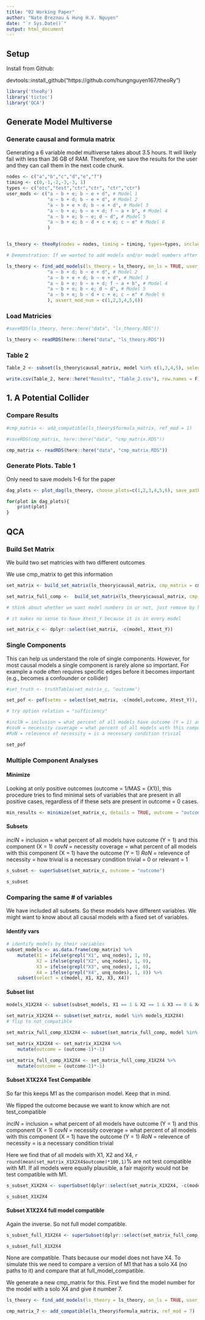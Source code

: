```yaml
---
title: "02 Working Paper"
author: "Nate Breznau & Hung H.V. Nguyen"
date: "`r Sys.Date()`"
output: html_document
---
```


## Setup

Install from Github:

devtools::install_github("https://github.com/hungnguyen167/theoRy")

```r

library('theoRy')
library('tictoc')
library('QCA')

```

## Generate Model Multiverse

### Generate causal and formula matrix

Generating a 6 variable model multiverse takes about 3.5 hours. It will likely fail with less than 36 GB of RAM. Therefore, we save the results for the user and they can call them in the next code chunk.

```r
nodes <- c("a","b","c","d","e","f")
timing <- c(0,-1,-2,-3,-3, 1)
types <- c("otc","test","ctr","ctr", "ctr","ctr")
user_mods <- c("a ~ b + e; b ~ e + d", # Model 1
               "a ~ b + d; b ~ e + d", # Model 2
               "a ~ b + e + d; b ~ e + d", # Model 3
               "a ~ b + e; b ~ e + d; f ~ a + b", # Model 4
               "a ~ b + e; b ~ e; d ~ d", # Model 5
               "a ~ b + e; b ~ d + c + e; c ~ e" # Model 6
               )


ls_theory <- theoRy(nodes = nodes, timing = timing, types=types, include_subsets = TRUE, user_mods=user_mods)

# Demonstration: If we wanted to add models and/or model numbers after

ls_theory <- find_add_models(ls_theory = ls_theory, on_ls = TRUE, user_mods = c("a ~ b + e; b ~ e + d", # Model 1
               "a ~ b + d; b ~ e + d", # Model 2
               "a ~ b + e + d; b ~ e + d", # Model 3
               "a ~ b + e; b ~ e + d; f ~ a + b", # Model 4
               "a ~ b + e; b ~ e; d ~ d", # Model 5
               "a ~ b + e; b ~ d + c + e; c ~ e" # Model 6
               ), assert_mod_num = c(1,2,3,4,5,6))
```

### Load Matricies

```r
#saveRDS(ls_theory, here::here("data", "ls_theory.RDS"))

ls_theory <- readRDS(here:::here("data", "ls_theory.RDS"))
```

### Table 2

```r
Table_2 <- subset(ls_theory$causal_matrix, model %in% c(1,3,4,5), select = c(from, to, timing_from, timing_to, model))

write.csv(Table_2, here::here("Results", "Table_2.csv"), row.names = F)
```

## 1. A Potential Collider

### Compare Results

```r
#cmp_matrix <- add_compatible(ls_theory$formula_matrix, ref_mod = 1)

#saveRDS(cmp_matrix, here::here("data", "cmp_matrix.RDS"))

cmp_matrix <- readRDS(here::here("data", "cmp_matrix.RDS"))

```

### Generate Plots. Table 1

Only need to save models 1-6 for the paper

```r
dag_plots <- plot_dag(ls_theory, choose_plots=c(1,2,3,4,5,6), save_path="Results")

for(plot in dag_plots){
    print(plot)
}
```

## QCA

### Build Set Matrix

We build two set matricies with two different outcomes

We use cmp_matrix to get this information

```r
set_matrix <- build_set_matrix(ls_theory$causal_matrix, cmp_matrix = cmp_matrix, outcome_var = "test_compatible")

set_matrix_full_comp <-  build_set_matrix(ls_theory$causal_matrix, cmp_matrix = cmp_matrix, outcome_var= "full_model_compatible")

# think about whether we want model numbers in or not, just remove by hand here

# it makes no sense to have Xtest_Y because it is in every model

set_matrix_c <- dplyr::select(set_matrix, -c(model, Xtest_Y))
```




### Single Components

This can help us understand the role of single components. However, for most causal models a single component is rarely alone so important. For example a node often requires specific edges before it becomes important (e.g., becomes a confounder or collider)

```r
#set_truth <- truthTable(set_matrix_c, "outcome")

set_pof <- pof(setms = select(set_matrix, -c(model,outcome, Xtest_Y)), outcome = "outcome", data = set_matrix)

# try option relation = "sufficiency"

#inclN = inclusion = what percent of all models have outcome (Y = 1) and this component (X = 1)
#covN = necessity coverage = what percent of all models with this component (X = 1) have the outcome (Y = 1)
#RoN = relevence of necessity = is a necessary condition trivial

set_pof
```


### Multiple Component Analyses

#### Minimize

Looking at only positive outcomes (outcome = 1/MAS = {X1}), this procedure tries to find minimal sets of variables that are present in all positive cases, regardless of if these sets are present in outcome = 0 cases.

```r

min_results <- minimize(set_matrix_c, details = TRUE, outcome = "outcome")

```


#### Subsets

*inclN* = inclusion = what percent of all models have outcome (Y = 1) and this component (X = 1)
*covN* = necessity coverage = what percent of all models with this component (X = 1) have the outcome (Y = 1)
*RoN* = relevence of necessity = how trivial is a necessary condition trivial = 0 or relevant = 1
```r
s_subset <- superSubset(set_matrix_c, outcome = "outcome")

s_subset
```
### Comparing the same # of variables

We have included all subsets. So these models have different variables. We might want to know about all causal models with a fixed set of variables. 

#### Identify vars

```r
# identify models by their variables
subset_models <- as.data.frame(cmp_matrix) %>%
    mutate(X1 = ifelse(grepl("X1", unq_nodes), 1, 0),
           X2 = ifelse(grepl("X2", unq_nodes), 1, 0),
           X3 = ifelse(grepl("X3", unq_nodes), 1, 0),
           X4 = ifelse(grepl("X4", unq_nodes), 1, 0)) %>%
    subset(select = c(model, X1, X2, X3, X4))


```

#### Subset list

```r
models_X1X2X4 <- subset(subset_models, X1 == 1 & X2 == 1 & X3 == 0 & X4 == 1, select = model)$model

set_matrix_X1X2X4 <- subset(set_matrix, model %in% models_X1X2X4)
# flip to not_compatible

set_matrix_full_comp_X1X2X4 <- subset(set_matrix_full_comp, model %in% models_X1X2X4)

set_matrix_X1X2X4 <- set_matrix_X1X2X4 %>%
    mutate(outcome = (outcome-1)*-1)

set_matrix_full_comp_X1X2X4 <- set_matrix_full_comp_X1X2X4 %>%
    mutate(outcome = (outcome-1)*-1)

```

#### Subset X1X2X4 Test Compatible

So far this keeps M1 as the comparison model. Keep that in mind. 

We flipped the outcome because we want to know which are not test_compatible


*inclN* = inclusion = what percent of all models have outcome (Y = 1) and this component (X = 1)
*covN* = necessity coverage = what percent of all models with this component (X = 1) have the outcome (Y = 1)
*RoN* = relevence of necessity = is a necessary condition trivial

Here we find that of all models with X1, X2 and X4, `r round(mean(set_matrix_X1X2X4$outcome)*100,1)`% are not test compatible with M1. If all models were equally plausible, a fair majority would not be test compatible with M1. 

```r
s_subset_X1X2X4 <- superSubset(dplyr::select(set_matrix_X1X2X4, -c(model, Xtest_Y)), outcome = "outcome")

s_subset_X1X2X4
```


#### Subset X1X2X4 full model compatible

Again the inverse. So not full model compatible. 


```r
s_subset_full_X1X2X4 <- superSubset(dplyr::select(set_matrix_full_comp_X1X2X4, -c(model, Xtest_Y)), outcome = "outcome")

s_subset_full_X1X2X4
```

None are compatible. Thats because our model does not have X4. To simulate this we need to compare a version of M1 that has a solo X4 (no paths to it) and compare that at full_model_compatible.

We generate a new cmp_matrix for this. First we find the model number for the model with a solo X4 and give it number 7. 

```r
ls_theory <- find_add_models(ls_theory = ls_theory, on_ls = TRUE, user_mods = c("a ~ b + e; b ~ e + d; f ~ f"), assert_mod_num = c(7))

cmp_matrix_7 <- add_compatible(ls_theory$formula_matrix, ref_mod = 7)
```


